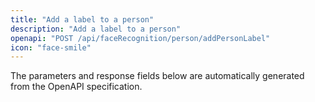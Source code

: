 ```yaml
---
title: "Add a label to a person"
description: "Add a label to a person"
openapi: "POST /api/faceRecognition/person/addPersonLabel"
icon: "face-smile"
---
```


<Note>
The parameters and response fields below are automatically generated from the OpenAPI specification.
</Note>

